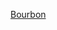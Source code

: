 {{US county navigation box
| collapse_state = {{{state|expanded}}}
| listclass      = hlist

| template_name  = 波旁縣 (堪薩斯州)
| county         = 波旁縣
| state          = 堪薩斯州
| seat           = 斯科特堡

| map_image      = Map of Kansas highlighting Bourbon County.svg
| map_alt        = Map of Kansas highlighting Bourbon County
| map_caption    = Map of Kansas highlighting Bourbon County

| title1 = [[城市]]
| body1  = 
* [[布朗森 (堪薩斯州)|布朗森]]
* [[斯科特堡 (堪薩斯州)|斯科特堡]]
* [[富爾頓 (堪薩斯州)|富爾頓]]
* [[梅普爾頓 (堪薩斯州)|梅普爾頓]]
* [[雷德菲爾德 (堪薩斯州)|雷德菲爾德]]
* [[尤寧敦 (堪薩斯州)|尤寧敦]]

| title2 = [[非建制地區]]
| body2  = 
* [[巴恩斯維爾 (堪薩斯州)|巴恩斯維爾]]
* [[柏林 (堪薩斯州)|柏林]]
* [[德文 (堪薩斯州)|德文]]
* [[加蘭 (堪薩斯州)|加蘭]]
* [[戈弗雷 (堪薩斯州)|戈弗雷]]
* [[哈蒙德 (堪薩斯州)|哈蒙德]]
* [[哈定 (堪薩斯州)|哈定]]
* [[海厄特維爾 (堪薩斯州)|海厄特維爾]]
* [[馬馬頓 (堪薩斯州)|馬馬頓]]
* [[波尼站 (堪薩斯州)|波尼站]]
* [[波特維爾 (堪薩斯州)|波特維爾]]
* [[齊尼亞 (堪薩斯州)|齊尼亞]]

| title3 = [[鎮區 (美國)|鎮區]]
| body3  = 
* [[德賴伍德鎮區 (堪薩斯州波旁縣)|德賴伍德鎮區]]
* [[富蘭克林鎮區 (堪薩斯州波旁縣)|富蘭克林鎮區]]
* [[弗里德姆鎮區 (堪薩斯州波旁縣)|弗里德姆鎮區]]
* [[馬里恩鎮區 (堪薩斯州波旁縣)|馬里恩鎮區]]
* [[馬馬頓鎮區 (堪薩斯州波旁縣)|馬馬頓鎮區]]
* [[米爾克里克鎮區 (堪薩斯州波旁縣)|米爾克里克鎮區]]
* [[歐塞奇鎮區 (堪薩斯州波旁縣)|歐塞奇鎮區]]
* [[波尼鎮區 (堪薩斯州波旁縣)|波尼鎮區]]
* [[斯科特鎮區 (堪薩斯州波旁縣)|斯科特鎮區]]
* [[廷伯希爾鎮區 (堪薩斯州波旁縣)|廷伯希爾鎮區]]
* [[沃爾納特鎮區 (堪薩斯州波旁縣)|沃爾納特鎮區]]

}}<noinclude>
{{collapsible option}}
[[Category:堪薩斯州縣份導航模板|Bourbon]]  
[[Category:波旁縣 (堪薩斯州)| ]]
</noinclude>